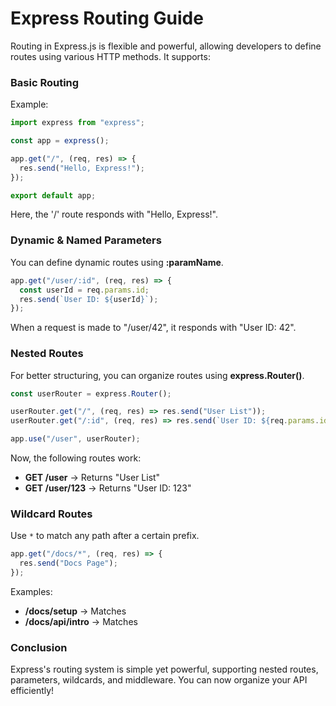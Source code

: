 # Express Routing Guide

Routing in Express.js is flexible and powerful, allowing developers to define routes using various HTTP methods. It supports:

### Basic Routing

Example:

```js
import express from "express";

const app = express();

app.get("/", (req, res) => {
  res.send("Hello, Express!");
});

export default app;
```

Here, the '/' route responds with "Hello, Express!".

### Dynamic & Named Parameters

You can define dynamic routes using **:paramName**.

```js
app.get("/user/:id", (req, res) => {
  const userId = req.params.id;
  res.send(`User ID: ${userId}`);
});
```

When a request is made to "/user/42", it responds with "User ID: 42".

### Nested Routes

For better structuring, you can organize routes using **express.Router()**.

```js
const userRouter = express.Router();

userRouter.get("/", (req, res) => res.send("User List"));
userRouter.get("/:id", (req, res) => res.send(`User ID: ${req.params.id}`));

app.use("/user", userRouter);
```

Now, the following routes work:

- **GET /user** → Returns "User List"
- **GET /user/123** → Returns "User ID: 123"

### Wildcard Routes

Use `*` to match any path after a certain prefix.

```js
app.get("/docs/*", (req, res) => {
  res.send("Docs Page");
});
```

Examples:

- **/docs/setup** → Matches
- **/docs/api/intro** → Matches

### Conclusion

Express's routing system is simple yet powerful, supporting nested routes, parameters, wildcards, and middleware. You can now organize your API efficiently!
